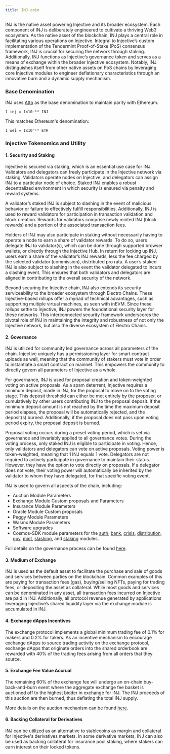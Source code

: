 ```yaml
---
title: INJ coin
---
```


INJ is the native asset powering Injective and its broader ecosystem. Each component of INJ is deliberately engineered to cultivate a thriving Web3 ecosystem. As the native asset of the blockchain, INJ plays a central role in facilitating various operations on Injective. Integral to Injective’s custom implementation of the Tendermint Proof-of-Stake (PoS) consensus framework, INJ is crucial for securing the network through staking. Additionally, INJ functions as Injective’s governance token and serves as a means of exchange within the broader Injective ecosystem. Notably, INJ distinguishes itself from other native assets on PoS chains by leveraging core Injective modules to engineer deflationary characteristics through an innovative burn and a dynamic supply mechanism.

### Base Denomination

INJ uses [Atto](https://en.wikipedia.org/wiki/Atto-) as the base denomination to maintain parity with Ethereum.

```
1 inj = 1×10⁻¹⁸ INJ
```

This matches Ethereum's denomination:

```
1 wei = 1x10⁻¹⁸ ETH
```

### Injective Tokenomics and Utility

#### 1. Security and Staking

Injective is secured via staking, which is an essential use case for INJ. Validators and delegators can freely participate in the Injective network via staking. Validators operate nodes on Injective, and delegators can assign INJ to a particular node of choice. Staked INJ enables a robust decentralized environment in which security is ensured via penalty and reward systems.

A validator’s staked INJ is subject to slashing in the event of malicious behavior or failure to effectively fulfill responsibilities. Additionally, INJ is used to reward validators for participation in transaction validation and block creation. Rewards for validators comprise newly minted INJ (block rewards) and a portion of the associated transaction fees.

Holders of INJ may also participate in staking without necessarily having to operate a node to earn a share of validator rewards. To do so, users delegate INJ to validator(s), which can be done through supported browser wallets, or directly through the Injective Hub. In return for locking up INJ, users earn a share of the validator’s INJ rewards, less the fee charged by the selected validator (commission), distributed pro rata. A user’s staked INJ is also subject to slashing in the event the validator delegated to incurs a slashing event. This ensures that both validators and delegators are aligned in contributing to the overall security of the network.

Beyond securing the Injective chain, INJ also extends its security serviceability to the broader ecosystem through Electro Chains. These Injective-based rollups offer a myriad of technical advantages, such as supporting multiple virtual machines, as seen with inEVM. Since these rollups settle to Injective, INJ powers the foundational security layer for these networks. This interconnected security framework underscores the pivotal role of INJ in maintaining the integrity and robustness of not only the Injective network, but also the diverse ecosystem of Electro Chains.

#### 2. Governance

INJ is utilized for community led governance across all parameters of the chain. Injective uniquely has a permissioning layer for smart contract uploads as well, meaning that the community of stakers must vote in order to instantiate a smart contract on mainnet. This empowers the community to directly govern all parameters of Injective as a whole.

For governance, INJ is used for proposal creation and token-weighted voting on active proposals. As a spam deterrent, Injective requires a minimum deposit, made in INJ, for the proposal to move on to the voting stage. This deposit threshold can either be met entirely by the proposer, or cumulatively by other users contributing INJ to the proposal deposit. If the minimum deposit amount is not reached by the time the maximum deposit period elapses, the proposal will be automatically rejected, and the deposit(s) burned. Additionally, if the proposal does not pass upon voting period expiry, the proposal deposit is burned.

Proposal voting occurs during a preset voting period, which is set via governance and invariably applied to all governance votes. During the voting process, only staked INJ is eligible to participate in voting. Hence, only validators and delegators can vote on active proposals. Voting power is token-weighted, meaning that 1 INJ equals 1 vote. Delegators are not required to actively participate in governance to maintain their status. However, they have the option to vote directly on proposals. If a delegator does not vote, their voting power will automatically be inherited by the validator to whom they have delegated, for that specific voting event.

INJ is used to govern all aspects of the chain, including:

* Auction Module Parameters
* Exchange Module Custom proposals and Parameters
* Insurance Module Parameters
* Oracle Module Custom proposals
* Peggy Module Parameters
* Wasmx Module Parameters
* Software upgrades
* Cosmos-SDK module parameters for the [auth](https://docs.cosmos.network/main/modules/auth#parameters), [bank](https://docs.cosmos.network/main/modules/bank), [crisis](https://docs.cosmos.network/main/modules/crisis), [distribution](https://docs.cosmos.network/main/modules/distribution), [gov](https://docs.cosmos.network/main/modules/gov), [mint](https://docs.cosmos.network/main/modules/mint), [slashing](https://docs.cosmos.network/main/modules/slashing), and [staking](https://docs.cosmos.network/main/modules/staking) modules.

Full details on the governance process can be found [here](https://blog.injectiveprotocol.com/injective-governance-proposal-procedure).

#### 3. Medium of Exchange

INJ is used as the default asset to facilitate the purchase and sale of goods and services between parties on the blockchain. Common examples of this are paying for transaction fees (gas), buying/selling NFTs, paying for trading fees, or depositing the asset as collateral. While most goods and services can be denominated in any asset, all transaction fees incurred on Injective are paid in INJ. Additionally, all protocol revenue generated by applications leveraging Injective’s shared liquidity layer via the exchange module is accumulated in INJ.

#### 4. Exchange dApps Incentives

The exchange protocol implements a global minimum trading fee of 0.1% for makers and 0.2% for takers. As an incentive mechanism to encourage exchange dApps to source trading activity on the exchange protocol, exchange dApps that originate orders into the shared orderbook are rewarded with 40% of the trading fees arising from all orders that they source.

#### 5. Exchange Fee Value Accrual

The remaining 60% of the exchange fee will undergo an on-chain buy-back-and-burn event where the aggregate exchange fee basket is auctioned off to the highest bidder in exchange for INJ. The INJ proceeds of this auction are then burned, thus deflating the total INJ supply.

More details on the auction mechanism can be found [here](../community-burn/).

#### 6. Backing Collateral for Derivatives

INJ can be utilized as an alternative to stablecoins as margin and collateral for Injective's derivatives markets. In some derivative markets, INJ can also be used as backing collateral for insurance pool staking, where stakers can earn interest on their locked tokens.
